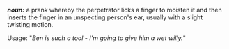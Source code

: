 '''''noun:''''' a prank whereby the perpetrator licks a finger to moisten it and then inserts the finger in an unspecting person's ear, usually with a slight twisting motion.

Usage: "''Ben is such a tool - I'm going to give him a wet willy.''"